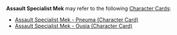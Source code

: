 {{Disambiguation}}
'''Assault Specialist Mek''' may refer to the following [[Character Cards]]:
* [[Assault Specialist Mek - Pneuma (Character Card)]]
* [[Assault Specialist Mek - Ousia (Character Card)]]